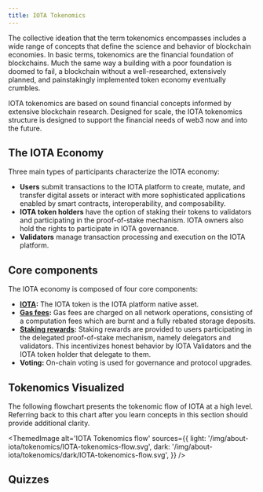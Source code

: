 ```yaml
---
title: IOTA Tokenomics
---
```


The collective ideation that the term tokenomics encompasses includes a wide range of concepts that define the science and behavior of blockchain economies. In basic terms, tokenomics are the financial foundation of blockchains. Much the same way a building with a poor foundation is doomed to fail, a blockchain without a well-researched, extensively planned, and painstakingly implemented token economy eventually crumbles.

IOTA tokenomics are based on sound financial concepts informed by extensive blockchain research. Designed for scale, the IOTA tokenomics structure is designed to support the financial needs of web3 now and into the future.

## The IOTA Economy

Three main types of participants characterize the IOTA economy:

- **Users** submit transactions to the IOTA platform to create, mutate, and transfer digital assets or interact with more sophisticated applications enabled by smart contracts, interoperability, and composability.
- **IOTA token holders** have the option of staking their tokens to validators and participating in the proof-of-stake mechanism. IOTA owners also hold the rights to participate in IOTA governance.
- **Validators** manage transaction processing and execution on the IOTA platform.


## Core components

The IOTA economy is composed of four core components:

- **[IOTA](iota-token.mdx):** The IOTA token is the IOTA platform native asset.
- **[Gas fees](gas-in-iota.mdx):** Gas fees are charged on all network operations, consisting of a computation fees which are burnt and a fully rebated storage deposits.
- **[Staking rewards](proof-of-stake.mdx):** Staking rewards are provided to users participating in the delegated proof-of-stake mechanism, namely delegators and validators. This incentivizes honest behavior by IOTA Validators and the IOTA token holder that delegate to them.
- **Voting:** On-chain voting is used for governance and protocol upgrades.


## Tokenomics Visualized

The following flowchart presents the tokenomic flow of IOTA at a high level. Referring back to this chart after you learn concepts in this section should provide additional clarity.

<ThemedImage
    alt='IOTA Tokenomics flow'
    sources={{
    light: '/img/about-iota/tokenomics/IOTA-tokenomics-flow.svg',
    dark:  '/img/about-iota/tokenomics/dark/IOTA-tokenomics-flow.svg',
    }}
/>

## Quizzes
<Quiz questions={questions} />